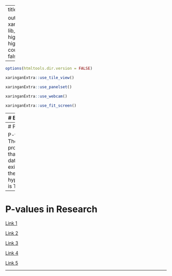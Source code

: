
---
title: "P-Value"


output:
  xaringan::moon_reader:
    lib_dir: libs
    nature:
      highlightStyle: github
      highlightLines: true
      countIncrementalSlides: false
   

---

```r
options(htmltools.dir.version = FALSE)
```

```r
xaringanExtra::use_tile_view()
```


```r
xaringanExtra::use_panelset()
```

```r
xaringanExtra::use_webcam()
```

```r
xaringanExtra::use_fit_screen()
```

---
# Example

---
# P-Value

P-value: The probability that "the data" exists if the null hypothesis is True

---
# P-values in Research

[Link 1](https://digitalcommons.calpoly.edu/cgi/viewcontent.cgi?article=1571&context=cmsp)

[Link 2](https://citeseerx.ist.psu.edu/document?repid=rep1&type=pdf&doi=8ccdce22f030c7361465cf09d0cf6e71103f0dd5)

[Link 3](https://www.sciencedirect.com/science/article/pii/S0140673605666305)

[Link 4](https://www.jstor.org/stable/pdf/146346.pdf)

[Link 5](https://www.liebertpub.com/doi/abs/10.1089/cpb.2007.9991)


---
